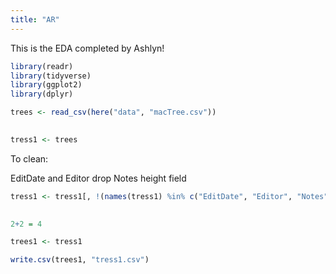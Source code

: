 ```yaml
---
title: "AR"
---
```




This is the EDA completed by Ashlyn!

```r
library(readr)
library(tidyverse)
library(ggplot2)
library(dplyr)

```





```r
trees <- read_csv(here("data", "macTree.csv"))
  

tress1 <- trees
```

To clean:

EditDate and Editor drop
Notes
height field




```r
tress1 <- tress1[, !(names(tress1) %in% c("EditDate", "Editor", "Notes", "Height", "Field"))]
  

2+2 = 4
```


```r
trees1 <- tress1
```



```r
write.csv(trees1, "tress1.csv")
```

